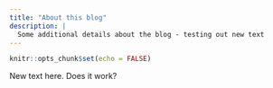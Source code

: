 ```yaml
---
title: "About this blog"
description: |
  Some additional details about the blog - testing out new text
---
```


```r
knitr::opts_chunk$set(echo = FALSE)
```

New text here. Does it work?
